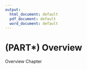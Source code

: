 ```yaml
---
output:
  html_document: default
  pdf_document: default
  word_document: default
---
```


# (PART\*) Overview {-}

Overview Chapter